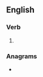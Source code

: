 ==English==

===Verb===
{{head|en|verb form}}

# {{en-past of|york}}

===Anagrams===
* {{anagrams|en|a=dekory|Rodkey}}